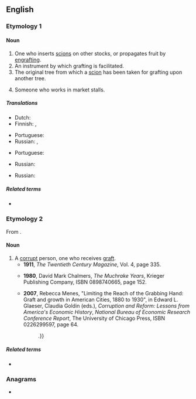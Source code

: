 ==English==

===Etymology 1===
{{suffix|en|graft|er}}

====Noun====
{{en-noun}}

# One who inserts [[scions]] on other stocks, or propagates fruit by [[engrafting]].
# An instrument by which grafting is facilitated.
# The original tree from which a [[scion]] has been taken for grafting upon another tree.
# {{lb|en|slang}} Someone who works in market stalls.

=====Translations=====
{{trans-top|one who inserts scions on other stocks, or propagates fruit by ingrafting}}
* Dutch: {{t+|nl|enter|m}}
* Finnish: {{t|fi|oksastaja}}, {{t|fi|varttaja}}
{{trans-mid}}
* Portuguese: {{t|pt|enxertador|m}}
* Russian: {{t+|ru|привива́льщик|m}}, {{t+|ru|привива́льщица|f}}
{{trans-bottom}}

{{trans-top|an instrument by which grafting is facilitated}}
* Portuguese: {{t|pt|enxertador|m}}
{{trans-mid}}
* Russian: {{t|ru|садо́вый нож|m}}
{{trans-bottom}}

{{trans-top|the original tree from which a scion has been taken for grafting upon another tree}}
* Russian: {{t+|ru|приво́й|m}}
{{trans-mid}}
{{trans-bottom}}

{{trans-top|slang: someone who works in market stalls}}
{{trans-mid}}
{{trans-bottom}}

=====Related terms=====
* {{l|en|graft}}

===Etymology 2===
From {{suffix|en|graft|er}}.

====Noun====
{{en-noun}}

# A [[corrupt]] person, one who receives [[graft]].
#* '''1911''', ''The Twentieth Century Magazine'', Vol. 4, page 335.
#*:{{quote|en|If the people are corrupt; if everybody is a '''grafter''', as our pessimistic friends would have us believe, Roosevelt would be unpopular. His popularity is proog that the people, as a whole, are honest.}}
#* '''1980''', David Mark Chalmers, ''The Muchrake Years'', Krieger Publishing Company, ISBN 0898740665, page 152.
#*:{{quote|en|It is rather confused rhetoric to call a '''grafter''' a thief. His crime is not that he filches money from the safe but that he betrays a trust.}}
#* '''2007''', Rebecca Menes, "Limiting the Reach of the Grabbing Hand: Graft and growth in American Cities, 1880 to 1930", in Edward L. Glaeser, Claudia Goldin (eds.), ''Corruption and Reform: Lessons from America's Economic History'', ''National Bureau of Economic Research Conference Report'', The University of Chicago Press, ISBN 0226299597, page 64.
#*:{{quote|en|Rapid city growth rewarded the circumspect '''grafter''' with opportunities for what one famous Tammany Hall politician termed “honest graft” {{...}}.}}

=====Related terms=====
* {{l|en|graft}}

===Anagrams===
* {{anagrams|en|regraft}}